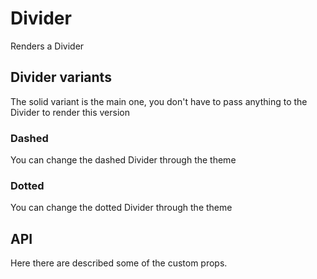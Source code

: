

<Meta of={DividerStories} />

# Divider

Renders a Divider

<Canvas of={DividerStories.BasicDivider} />

## Divider variants
The solid variant is the main one, you don't have to pass anything to the Divider to render this version

### Dashed
<Canvas of={DividerStories.Dashed} />

You can change the dashed Divider through the theme

### Dotted
<Canvas of={DividerStories.Dotted} />

You can change the dotted Divider through the theme

## API
Here there are described some of the custom props.

<ArgTypes of={DividerStories} />
